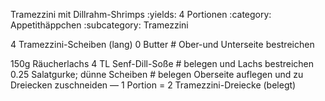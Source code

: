 Tramezzini mit Dillrahm-Shrimps
:yields: 4 Portionen
:category: Appetithäppchen
:subcategory: Tramezzini


4 Tramezzini-Scheiben (lang)
0 Butter
# Ober-und Unterseite bestreichen

150g Räucherlachs
4 TL Senf-Dill-Soße
# belegen und Lachs bestreichen
0.25 Salatgurke; dünne Scheiben
# belegen
  Oberseite auflegen und zu Dreiecken zuschneiden
---
1 Portion = 2 Tramezzini-Dreiecke (belegt)